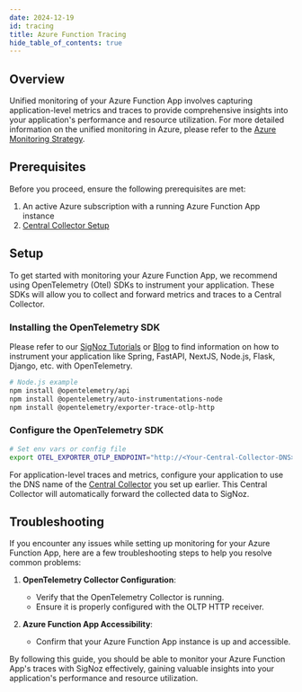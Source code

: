 ```yaml
---
date: 2024-12-19
id: tracing
title: Azure Function Tracing
hide_table_of_contents: true
---
```


## Overview

Unified monitoring of your Azure Function App involves capturing application-level metrics and traces to provide comprehensive insights into your application's 
performance and resource utilization. For more detailed information on the unified monitoring in Azure, please refer to the [Azure Monitoring Strategy](../../bootstrapping/strategy).

<Tabs entityName="plans">
<TabItem value="signoz-cloud" label="SigNoz Cloud" default>

## Prerequisites

Before you proceed, ensure the following prerequisites are met:

1. An active Azure subscription with a running Azure Function App instance
2. [Central Collector Setup](../../bootstrapping/collector-setup)

## Setup

To get started with monitoring your Azure Function App, we recommend using OpenTelemetry (Otel) SDKs to instrument your application. These SDKs will allow you to 
collect and forward metrics and traces to a Central Collector.

### Installing the OpenTelemetry SDK

Please refer to our [SigNoz Tutorials](../../../instrumentation/) or [Blog](https://signoz.io/blog/) to find information on how to instrument your application like 
Spring, FastAPI, NextJS, Node.js, Flask, Django, etc. with OpenTelemetry.


```bash
# Node.js example
npm install @opentelemetry/api
npm install @opentelemetry/auto-instrumentations-node
npm install @opentelemetry/exporter-trace-otlp-http
```

### Configure the OpenTelemetry SDK

```bash
# Set env vars or config file
export OTEL_EXPORTER_OTLP_ENDPOINT="http://<Your-Central-Collector-DNS>:4318/"
```

For application-level traces and metrics, configure your application to use the DNS name of the [Central Collector](../../bootstrapping/collector-setup) you set up
earlier. This Central Collector will automatically forward the collected data to SigNoz.

## Troubleshooting

If you encounter any issues while setting up monitoring for your Azure Function App, here are a few troubleshooting steps to help you resolve common problems:

1. **OpenTelemetry Collector Configuration**:
   - Verify that the OpenTelemetry Collector is running.
   - Ensure it is properly configured with the OLTP HTTP receiver.

2. **Azure Function App Accessibility**:
   - Confirm that your Azure Function App instance is up and accessible.

By following this guide, you should be able to monitor your Azure Function App's traces with SigNoz effectively, gaining valuable insights into your application's 
performance and resource utilization.

</TabItem>
</Tabs>